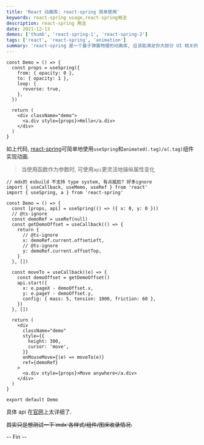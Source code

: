 ```yaml
---
title: 'React 动画库: react-spring 简单使用'
keywords: react-spring usage,react-spring用法
description: react-spring 用法
date: 2021-12-13
demos: ['thumb', 'react-spring-1', 'react-spring-2']
tags: ['react', 'react-spring', 'animation']
summary: 'react-spring 是一个基于弹簧物理的动画库, 应该能满足你大部分 UI 相关的动画需求. 它为您提供了足够灵活的工具, 可以自信地将您的想法转化为移动界面. (摘自官网)'
---
```



<Thumb
  src="https://wx1.sinaimg.cn/mw2000/6708d6c2gy1gxd5rrus5lj20r80dywic.jpg"
  alt="react-spring"
/>

<Demo1 />

```tsx
const Demo = () => {
  const props = useSpring({
    from: { opacity: 0 },
    to: { opacity: 1 },
    loop: {
      reverse: true,
    },
  })

  return (
    <div className="demo">
      <a.div style={props}>Hello</a.div>
    </div>
  )
}
```

如上代码, <a href="https://react-spring.io" target="_blank">react-spring</a>可简单地使用`useSpring`和`animated(.tag)/a(.tag)`组件实现动画.

> 当使用函数作为参数时, 可使用`api`更灵活地操纵属性变化

```tsx
// mdx的 esbuild 不支持 type system, 有点尴尬? 好多ignore
import { useCallback, useMemo, useRef } from 'react'
import { useSpring, a } from 'react-spring'

const Demo = () => {
  const [props, api] = useSpring(() => ({ x: 0, y: 0 }))
  // @ts-ignore
  const demoRef = useRef(null)
  const getDemoOffset = useCallback(() => {
    return {
      // @ts-ignore
      x: demoRef.current.offsetLeft,
      // @ts-ignore
      y: demoRef.current.offsetTop,
    }
  }, [])

  const moveTo = useCallback((e) => {
    const demoOffset = getDemoOffset()
    api.start({
      x: e.pageX - demoOffset.x,
      y: e.pageY - demoOffset.y,
      config: { mass: 5, tension: 1000, friction: 60 },
    })
  }, [])

  return (
    <div
      className="demo"
      style={{
        height: 300,
        cursor: 'move',
      }}
      onMouseMove={(e) => moveTo(e)}
      ref={demoRef}
    >
      <a.div style={props}>Move anywhere</a.div>
    </div>
  )
}

export default Demo
```

<Demo2 />

具体 api 在<a href="https://react-spring.io/basics" target="_blank">官网</a>上太详细了.

<p>
  <del>其实只是想测试一下`mdx`各样式/组件/图床收录情况.</del>
</p>

-- Fin --
